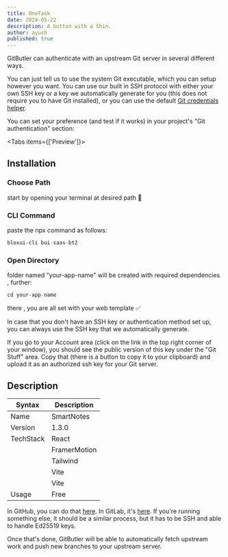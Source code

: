 ```yaml
---
title: OneTask
date: 2024-05-22
description: A button with a Shin.
author: ayush
published: true
---
```



GitButler can authenticate with an upstream Git server in several different ways.

 You can just tell us to use the system Git executable, which you can setup however you want. You can use our built in SSH protocol with either your own SSH key or a key we automatically generate for you (this does not require you to have Git installed), or you can use the default [Git credentials helper](https://git-scm.com/doc/credential-helpers).

You can set your preference (and test if it works) in your project's "Git authentication" section:

<ImageSection
  width={700}
  height={600}
  className="w-full"
  alt="Git Authentication Settings"
  src="/template/saas/task/task1.png"
/>

<Tabs items={['Preview']}>
  <Tab className="grid-container" value="Preview">
  <ImageSection
  width={700}
  height={600}
  className="mx-auto"
  alt="Git Authentication Settings"
  src="/template/saas/task/task2.png"
/>
  <ImageSection
  width={700}
  height={600}
  className="mx-auto"
  alt="Git Authentication Settings"
  src="/template/saas/task/task3.png"
/>
  <ImageSection
  width={700}
  height={600}
  className="mx-auto"
  alt="Git Authentication Settings"
  src="/template/saas/task/task4.png"
/>
  <ImageSection
  width={700}
  height={600}
  className="mx-auto"
  alt="Git Authentication Settings"
  src="/template/saas/task/task5.png"
/>
  </Tab>
</Tabs>


## Installation

<Steps>
<Step>
 
### Choose Path
start by opening your terminal at desired path 🧩
 
</Step>
 
<Step>
 
### CLI Command
paste the npx command as follows:

```js copy
bloxui-cli bui-saas-bt2
```
 
</Step>

<Step>
 
### Open Directory
folder named "your-app-name" will be created with required dependencies , further:

```js copy
cd your-app-name
```


there , you are all set with your web template ✅
 
</Step>
</Steps>

In case that you don't have an SSH key or authentication method set up, you can always use the SSH key that we automatically generate.

If you go to your Account area (click on the link in the top right corner of your window), you should see the public version of this key under the "Git Stuff" area. Copy that (there is a button to copy it to your clipboard) and upload it as an authorized ssh key for your Git server.

## Description

| Syntax | Description |
| --- | --- |
| Name | SmartNotes    |
| Version  | 1.3.0 |
| TechStack | React |
|  | FramerMotion |
|  | Tailwind |
|  | Vite |
|  | Vite |
| Usage | Free |


In GitHub, you can do that [here](https://github.com/settings/ssh/new). In GitLab, it's [here](https://gitlab.com/-/profile/keys). If you're running something else, it should be a similar process, but it has to be SSH and able to handle Ed25519 keys.


Once that's done, GitButler will be able to automatically fetch upstream work and push new branches to your upstream server.
